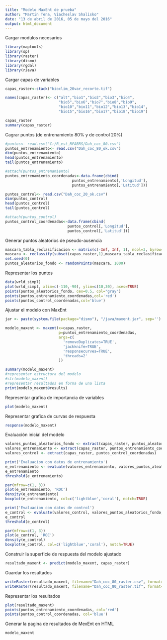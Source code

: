 ```yaml
---
title: "Modelo MaxEnt de prueba"
author: "Martin Tena, Viacheslav Shalisko"
date: "13 de abril de 2016, 05 de mayo del 2016"
output: html_document
---
```


Cargar modulos necesarios

```r
library(maptools)
library(sp)
library(raster)
library(dismo)
library(rgdal)
library(rJava)
```

Cargar capas de variables

```r
capas_raster<-stack("bioclim_20var_recorte.tif")

names(capas_raster)<- c("alt","bio1","bio2","bio3","bio4",
                        "bio5","bio6","bio7","bio8","bio9",
                        "bio10","bio11","bio12","bio13","bio14",
                        "bio15","bio16","bio17","bio18","bio19")

capas_raster
summary(capas_raster)
```

Cagrar puntos (de entrenamiento 80% y de control 20%)

```r
#puntos<- read.csv("C:/R_est_RFABRS/Dah_coc_80.csv")
puntos_entrenamiento<- read.csv("Dah_coc_80_ok.csv")
dim(puntos_entrenamiento)
head(puntos_entrenamiento)
tail(puntos_entrenamiento)

#attach(puntos_entrenamiento)
puntos_entrenamiento_coordenadas<-data.frame(cbind(
                              puntos_entrenamiento[,'Longitud'],
                              puntos_entrenamiento[,'Latitud']))

puntos_control<- read.csv("Dah_coc_20_ok.csv")
dim(puntos_control)
head(puntos_control)
tail(puntos_control)

#attach(puntos_control)
puntos_control_coordenadas<-data.frame(cbind(
                            puntos_control[,'Longitud'],
                            puntos_control[,'Latitud']))
```

Generar puntos aleatorios de pseudo-ausencia

```r
mascara_tabla_reclasificacion <- matrix(c(-Inf, Inf, 1), ncol=3, byrow=TRUE)
mascara <- reclassify(subset(capas_raster,1),mascara_tabla_reclasificacion)
set.seed(0)
puntos_aleatorios_fondo <- randomPoints(mascara, 1000)
```

Representar los puntos

```r

data(wrld_simpl)
plot(wrld_simpl, xlim=c(-110,-90), ylim=c(10,30), axes=TRUE)
points(puntos_aleatorios_fondo, cex=0.5, col="gray")
points(puntos_entrenamiento_coordenadas,col='red')
points(puntos_control_coordenadas,col='blue')
```

Ajustar el modelo con MaxEnt

```r
jar <- paste(system.file(package="dismo"), "/java/maxent.jar", sep='')

modelo_maxent <- maxent(x=capas_raster, 
                        p=puntos_entrenamiento_coordenadas, 
                        args=c(
                          'removeDuplicates=TRUE', 
                          'jackknife=TRUE',
                          'responsecurves=TRUE',
                          'threads=2'
                        ))

summary(modelo_maxent)
#representar estructura del modelo
#str(modelo_maxent)
#representar resultados en forma de una lista
print(modelo_maxent@results)
```

Representar grafica de importancia de variables

```r
plot(modelo_maxent)
```

Representar grafica de curvas de respuesta

```r
response(modelo_maxent)
```

Evaluación inicial del modelo

```r
valores_puntos_aleatorios_fondo <- extract(capas_raster, puntos_aleatorios_fondo)
valores_entrenamiento <- extract(capas_raster, puntos_entrenamiento_coordenadas)
valores_control <- extract(capas_raster, puntos_control_coordenadas)

print('Evaluacion con datos de entrenamiento')
e_entrenamiento <- evaluate(valores_entrenamiento, valores_puntos_aleatorios_fondo, modelo_maxent)
e_entrenamiento
threshold(e_entrenamiento)

par(mfrow=c(1, 3))
plot(e_entrenamiento, 'ROC')
density(e_entrenamiento)
boxplot(e_entrenamiento, col=c('lightblue','coral'), notch=TRUE)

print('Evaluacion con datos de control')
e_control <- evaluate(valores_control, valores_puntos_aleatorios_fondo, modelo_maxent)
e_control
threshold(e_control)

par(mfrow=c(1, 3))
plot(e_control, 'ROC')
density(e_control)
boxplot(e_control, col=c('lightblue','coral'), notch=TRUE)
```

Construir la superficie de respuesta del modelo ajustado

```r
resultado_maxent <- predict(modelo_maxent, capas_raster) 
```

Guardar los resultados

```r
writeRaster(resultado_maxent, filename="Dah_coc_80_raster.csv", format="ascii", overwrite=TRUE)
writeRaster(resultado_maxent, filename="Dah_coc_80_raster.tif", format="GTiff", overwrite=TRUE)
```

Representar los resultados

```r
plot(resultado_maxent)
points(puntos_entrenamiento_coordenadas, col='red')
points(puntos_control_coordenadas, col='blue')
```

Generar la pagina de resultados de MexEnt en HTML

```r
modelo_maxent
```
